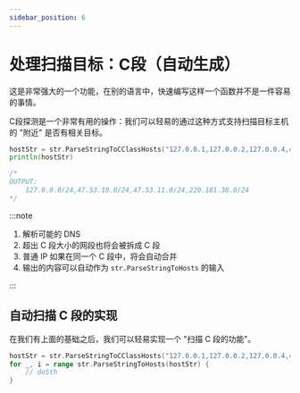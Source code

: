 ```yaml
---
sidebar_position: 6
---
```


# 处理扫描目标：C段（自动生成）

这是非常强大的一个功能，在别的语言中，快速编写这样一个函数并不是一件容易的事情。

C段探测是一个非常有用的操作：我们可以轻易的通过这种方式支持扫描目标主机的 "附近" 是否有相关目标。

```go
hostStr = str.ParseStringToCClassHosts("127.0.0.1,127.0.0.2,127.0.0.4,47.53.11.1/23,baidu.com")
println(hostStr)

/*
OUTPUT:
    127.0.0.0/24,47.53.10.0/24,47.53.11.0/24,220.181.38.0/24
*/
```

:::note

1. 解析可能的 DNS
2. 超出 C 段大小的网段也将会被拆成 C 段
3. 普通 IP 如果在同一个 C 段中，将会自动合并
4. 输出的内容可以自动作为 `str.ParseStringToHosts` 的输入

:::

## 自动扫描 C 段的实现

在我们有上面的基础之后，我们可以轻易实现一个 "扫描 C 段的功能"。

```go
hostStr = str.ParseStringToCClassHosts("127.0.0.1,127.0.0.2,127.0.0.4,47.53.11.1/23,baidu.com")
for _, i = range str.ParseStringToHosts(hostStr) {
    // doSth
}
```